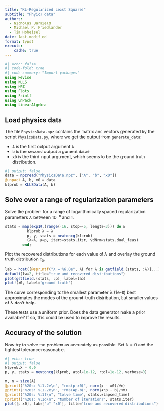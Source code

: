 ```yaml
---
title: "KL-Regularized Least Squares"
subtitle: "Phyics data"
authors:
  - Nicholas Barnield
  - Michael P. Friedlander
  - Tim Hoheisel
date: last-modified
format: typst
execute:
    cache: true
---
```


```julia
#| echo: false
#| code-fold: true
#| code-summary: "Import packages" 
using Revise
using KLLS
using NPZ
using Plots
using Printf
using UnPack
using LinearAlgebra
```


## Load physics data

The file `PhysicsData.npz` contains the matrix and vectors generated by the script `PhysicsData.py`, where we get the output from `generate_data`:

- `A` is the first output argument `A`
- `b` is the second output argument `data0`
- `x0` is the third input argument, which seems to be the ground truth distribution.

```julia
#| output: false 
data = npzread("PhysicsData.npz", ["A", "b", "x0"])
@unpack A, b, x0 = data
klprob = KLLSData(A, b)
```

## Solve over a range of regularization parameters 

Solve the problem for a range of logarithmically spaced regularization parameters $\lambda$ between $10^{-8}$ and $1$.

```julia
stats = map(exp10.(range(-16, stop=-5, length=3))) do λ
          klprob.λ = λ
          p, y, stats = newtoncg(klprob)
          (λ=λ, p=p, iters=stats.iter, ∇dNrm=stats.dual_feas)
        end;
```

Plot the recovered distributions for each value of $\lambda$ and overlay the ground truth distribution $x_0$.

```julia
lab = hcat([@sprintf("λ = %6.0e", λ) for λ in getfield.(stats, :λ)]...)
default(lw=2, title="true and recovered distributions")
plot(getfield.(stats, :p), label=lab)
plot!(x0, label="ground truth")
```

The curve corresponding to the smallest parameter λ (1e-8) best approximates the modes of the ground-truth distribution, but smaller values of λ don't help.

These tests use a uniform prior. Does the data generator make a prior available? If so, this could be used to improve the results.

## Accuracy of the solution

Now try to solve the problem as accurately as possible. Set $\lambda=0$ and the tightest tolerance reasonable.

```julia
#| echo: true
#| output: false 
klprob.λ = 0.0
p, y, stats = newtoncg(klprob, atol=1e-12, rtol=1e-12, verbose=0)
```

```julia
m, n = size(A)
@printf("%20s: %11.2e\n", "rms(p-x0)", norm(p - x0)/√n)
@printf("%20s: %11.2e\n", "rms(Ap-b)", norm(A*p - b)/√m)
@printf("%20s: %11f\n", "Solve time", stats.elapsed_time)
@printf("%20s: %11d\n", "Number of iterations", stats.iter)
plot([p x0], lab=["p" "x0"], title="true and recovered distributions")
```

